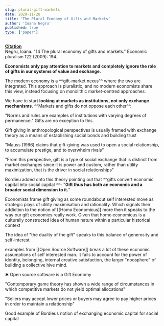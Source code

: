 ```yaml
---
slug: plural-gift-markets
date: 2020-11-28
title: 'The Plural Economy of Gifts and Markets'
author: 'Ioana Negru'
published: true
type: ['paper']
---
```


<SimpleCard>
<Subtext>

[**Citation**](https://www.taylorfrancis.com/books/e/9780203871812/chapters/10.4324/9780203871812-22)  
Negru, Ioana. "14 The plural economy of gifts and markets." Economic pluralism 122 (2009): 194.

</Subtext>
</SimpleCard>


**Economists only pay attention to markets and completely ignore the role of gifts in our systems of value and exchange.**

The modern economy is a ^^gift-market nexus^^ where the two are integrated. This approach is pluralistic, and no modern economists share this view, instead focusing on monolithic market-centred approaches.
    
We have to start **looking at markets as institutions, not only exchange mechanisms**. ^^Markets and gifts do not oppose each other^^. 

"Norms and rules are examples of institutions with varying degrees of permanence." Gifts are no exception to this.

Gift giving in anthropological perspectives is usually framed with exchange theory 
as a means of establishing social bonds and building trust
    
"Mauss (1966) claims that gift-giving was used to open a social relationship, to accumulate prestige, and to overwhelm rivals"
    
"From this perspective, gift is a type of social exchange that is distinct from market exchanges since it is power and custom, rather than utility maximization, that is the driver in social relationships"

Bordieu added onto this theory pointing out that ^^gifts convert economic capital into social capital ^^-
"**Gift thus has both an economic and a broader social dimension to it.**"

Economists frame gift giving as some roundabout self interested move 
as strategic plays of utility maximisation and rationality. Which signals their addiction to the notion of [[Homo Economicus]] more then it speaks to the way our gift economies really work. Given that homo economicus is a culturally constructed idea of human nature within a particular historical context
    
The idea of "the duality of the gift" speaks to this balance of generosity and self-interest
    
examples from [[Open Source Software]] break a lot of these economic assumptions of self interested man. It fails to account for the power of identity, belonging, internal creative satisfaction, the larger "noosphere" of building a collective hive mind. 

✱ Open source software is a Gift Economy

"Contemporary game theory has shown a wide range of circumstances in which competitive markets do not yield optimal allocations"
    
"Sellers may accept lower prices or buyers may agree to pay higher prices in order to maintain a relationship"
    
Good example of Bordieus notion of exchanging economic capital for social capital
